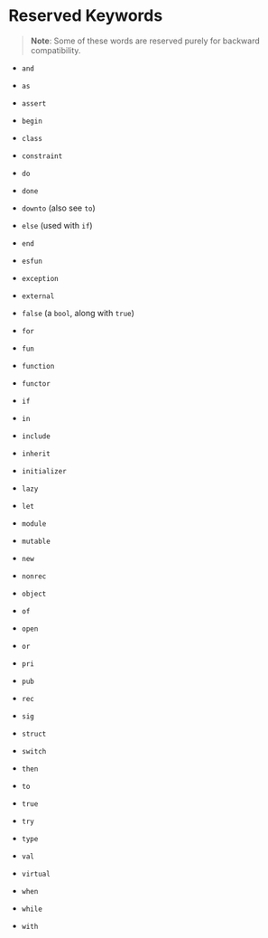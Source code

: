 # Reserved Keywords

> **Note**: Some of these words are reserved purely for backward compatibility.

- `and`
- `as`
- `assert`

- `begin`

- `class`
- `constraint`

- `do`
- `done`
- `downto` (also see `to`)

- `else` (used with `if`)
- `end`
- `esfun`
- `exception`
- `external`

- `false` (a `bool`, along with `true`)
- `for`
- `fun`
- `function`
- `functor`

- `if`
- `in`
- `include`
- `inherit`
- `initializer`

- `lazy`
- `let`

- `module`
- `mutable`

- `new`
- `nonrec`

- `object`
- `of`
- `open`
- `or`

- `pri`
- `pub`

- `rec`

- `sig`
- `struct`
- `switch`

- `then`
- `to`
- `true`
- `try`
- `type`

- `val`
- `virtual`

- `when`
- `while`
- `with`
